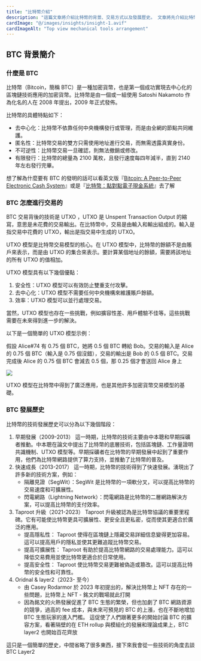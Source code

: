 ```yaml
---
title: "比特幣介紹"
description: "這篇文章將介紹比特幣的背景、交易方式以及發展歷史。 文章將先介紹比特幣的背景和基本概念，然後探討比特幣交易背後的技術 — UTXO 模型。 接著將概括比特幣的發展歷史，包括早期發展、快速成長、Taproot 升級以及最近的 Oridnal & layer2 提出"
cardImage: "@/images/insights/insight-1.avif"
cardImageAlt: "Top view mechanical tools arrangement"
---
```

## BTC 背景簡介

### 什麼是 BTC

比特幣（Bitcoin，簡稱 BTC）是一種加密貨幣，也是第一個成功實現去中心化的區塊鏈技術應用的加密貨幣。比特幣是由一個或一組使用 Satoshi Nakamoto 作為化名的人在 2008 年提出，2009 年正式發佈。

比特幣的具體特點如下：

- 去中心化：比特幣不依靠任何中央機構發行或管理，而是由全網的節點共同維護。
- 匿名性：比特幣交易的雙方只需使用地址進行交易，而無需透露真實身份。
- 不可逆性：比特幣交易一旦確認，則無法撤銷或修改。
- 有限發行：比特幣的總量為 2100 萬枚，且發行速度每四年減半，直到 2140 年左右發行完畢。

想了解為什麼要有 BTC 的發明的話可以看英文版『[Bitcoin: A Peer-to-Peer Electronic Cash System](https://bitcoin.org/bitcoin.pdf)』或是『[比特幣：點對點電子現金系統](https://medium.com/taipei-ethereum-meetup/%E6%AF%94%E7%89%B9%E5%B9%A3-%E7%AB%AF%E5%B0%8D%E7%AB%AF%E9%9B%BB%E5%AD%90%E7%8F%BE%E9%87%91%E7%B3%BB%E7%B5%B1-bitcoin-a-peer-to-peer-electronic-cash-system-i-8a52de003c9)』去了解

### BTC 怎麼進行交易的

BTC 交易背後的技術是 UTXO ，UTXO 是 Unspent Transaction Output 的縮寫，意思是未花費的交易輸出。在比特幣中，交易是由輸入和輸出組成的。輸入是指交易中花費的 UTXO，輸出是指交易中生成的 UTXO。

UTXO 模型是比特幣交易模型的核心。在 UTXO 模型中，比特幣的餘額不是由賬戶來表示，而是由 UTXO 的集合來表示。要計算某個地址的餘額，需要將該地址的所有 UTXO 的值相加。

UTXO 模型具有以下幾個優點：

1. 安全性：UTXO 模型可以有效防止雙重支付攻擊。
2. 去中心化：UTXO 模型不需要任何中央機構來維護賬戶餘額。
3. 效率：UTXO 模型可以並行處理交易。

當然，UTXO 模型也存在一些挑戰，例如擴容性差、用戶體驗不佳等。這些挑戰需要在未來得到進一步的解決。

以下是一個簡單的 UTXO 模型示例：

假設 Alice#74 有 0.75 個 BTC，她將 0.5 個 BTC 轉給 Bob。交易的輸入是 Alice 的 0.75 個 BTC（輸入是 0.75 個沒錯），交易的輸出是 Bob 的 0.5 個 BTC。交易完成後 Alice 的 0.75 個 BTC 會減去 0.5 個，那 0.25 個才會送回 Alice 身上

![](https://hackmd.io/_uploads/HylA1HaOp.png)

UTXO 模型在比特幣中得到了廣泛應用，也是其他許多加密貨幣交易模型的基礎。

### BTC 發展歷史

比特幣的技術發展歷史可以分為以下幾個階段：

1. 早期發展（2009-2013）
   這一時期，比特幣的技術主要由中本聰和早期採礦者推動。中本聰在論文中提出了比特幣的底層技術，包括區塊鏈、工作量證明共識機制、UTXO 模型等。早期採礦者在比特幣的早期發展中起到了重要作用，他們為比特幣網路提供了算力支持，並推動了比特幣的普及。
2. 快速成長（2013-2017）
   這一時期，比特幣的技術得到了快速發展。湧現出了許多新的技術方案，例如：
   - 隔離見證（SegWit）：SegWit 是比特幣的一項軟分叉，可以提高比特幣的交易速度和可擴展性。
   - 閃電網路（Lightning Network）：閃電網路是比特幣的二層網路解決方案，可以提高比特幣的支付效率。
3. Taproot 升級（2021-2023）
   Taproot 升級被認為是比特幣協議的重要里程碑。它有可能使比特幣更具可擴展性、更安全且更私密，從而使其更適合於廣泛的應用。
   - 提高隱私性： Taproot 使得在區塊鏈上隱藏交易詳細信息變得更加容易。這可以提高用戶的隱私並使其更難追蹤比特幣交易。
   - 提高可擴展性： Taproot 有助於提高比特幣網路的交易處理能力。這可以降低交易費用並使比特幣更適合於日常使用。
   - 提高安全性： Taproot 使比特幣交易更難被偽造或篡改。這可以提高比特幣的安全性和可靠性。
4. Oridnal & layer2（2023- 至今）
   - 由 Casey Rodarmor 於 2023 年初提出的，解決比特幣上 NFT 存在的一些問題，比特幣上 NFT - 銘文的戰場就此打開
   - 因為銘文的火熱發展促進了 BTC 生態的繁榮，但也加劇了 BTC 網路資源的競爭，過高的 fee 成本，與未來可預見的 BTC 的上漲，也在不斷地增加 BTC 生態玩家的進入門檻。 這促使了人們跟著更多的開始討論 BTC 的擴容方案，看著隔壁的在 ETH rollup 與模組化的發展和理論成果上，BTC layer2 也開始百花齊放

這只是一個簡單的歷史，中間省略了很多東西，接下來我會從一些技術的角度去談 BTC Layer2